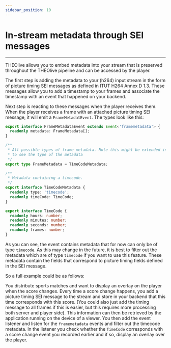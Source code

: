 ```yaml
---
sidebar_position: 10
---
```


# In-stream metadata through SEI messages

---

THEOlive allows you to embed metadata into your stream that is preserved throughout the THEOlive pipeline and can be accessed by the player.

The first step is adding the metadata to your (h264) input stream in the form of picture timing SEI messages as defined in ITUT H264 Annex D 1.3. These messages allow you to add a timestamp to your frames and associate the timestamp with an event that happened on your backend.

Next step is reacting to these messages when the player receives them. When the player receives a frame with an attached picture timing SEI message, it will emit a `FrameMetadatEvent`. The types look like this:

```typescript typescript
export interface FrameMetadataEvent extends Event<'framemetadata'> {
  readonly metadata: FrameMetadata[];
}

/**
 * All possible types of frame metadata. Note this might be extended in the future so explicitely check the type field
 * to see the type of the metadata
 */
export type FrameMetadata = TimeCodeMetadata;

/**
 * Metadata containing a timecode.
 */
export interface TimeCodeMetadata {
  readonly type: 'timecode';
  readonly timeCode: TimeCode;
}

export interface TimeCode {
  readonly hours: number;
  readonly minutes: number;
  readonly seconds: number;
  readonly frames: number;
}
```

As you can see, the event contains metadata that for now can only be of type `timecode`. As this may change in the future, it is best to filter out the metadata which are of type `timecode` if you want to use this feature. These metadata contain the fields that correspond to picture timing fields defined in the SEI message.

So a full example could be as follows:

You distribute sports matches and want to display an overlay on the player when the score changes. Every time a score change happens, you add a picture timing SEI message to the stream and store in your backend that this time corresponds with this score. (You could also just add the timing message to all frames if this is easier, but this requires more processing both server and player side). This information can then be retrieved by the application running on the device of a viewer. You then add the event listener and listen for the `framemetadata` events and filter out the timecode metadata. In the listener you check whether the `TimeCode` corresponds with a score change event you recorded earlier and if so, display an overlay over the player.
